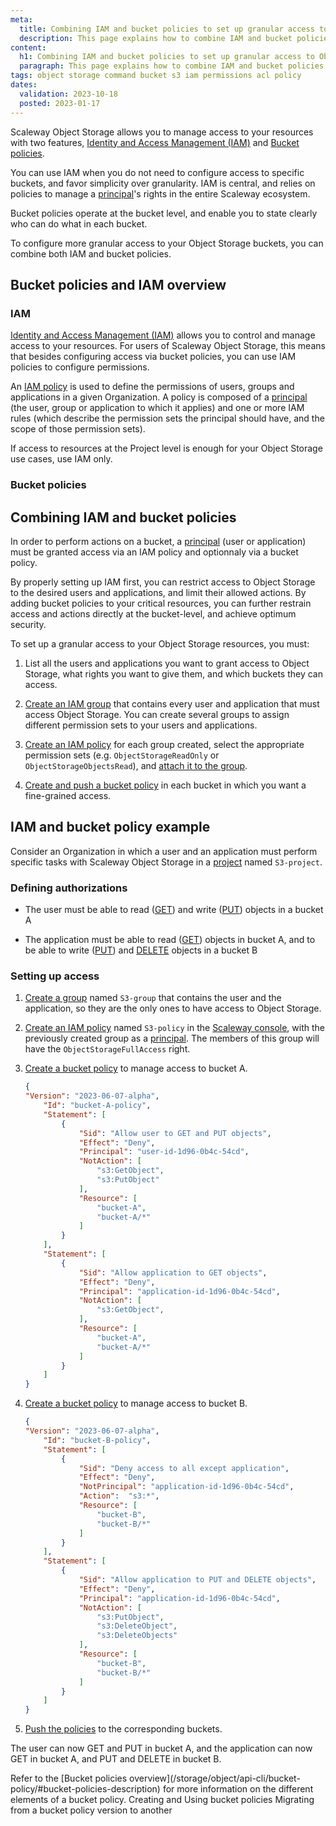 ```yaml
---
meta:
  title: Combining IAM and bucket policies to set up granular access to Object Storage
  description: This page explains how to combine IAM and bucket policies to manage granular access and action permissions for Object Storage resources.
content:
  h1: Combining IAM and bucket policies to set up granular access to Object Storage
  paragraph: This page explains how to combine IAM and bucket policies to manage granular access and action permissions for Object Storage resources.
tags: object storage command bucket s3 iam permissions acl policy
dates:
  validation: 2023-10-18
  posted: 2023-01-17
---
```


Scaleway Object Storage allows you to manage access to your resources with two features, [Identity and Access Management (IAM)](/identity-and-access-management/iam/concepts/#iam) and [Bucket policies](/storage/object/api-cli/bucket-policy/).

You can use IAM when you do not need to configure access to specific buckets, and favor simplicity over granularity. IAM is central, and relies on policies to manage a [principal](/identity-and-access-management/iam/concepts/#principal)'s rights in the entire Scaleway ecosystem.

Bucket policies operate at the bucket level, and enable you to state clearly who can do what in each bucket.

To configure more granular access to your Object Storage buckets, you can combine both IAM and bucket policies.

## Bucket policies and IAM overview

### IAM

[Identity and Access Management (IAM)](/identity-and-access-management/iam/concepts/#iam) allows you to control and manage access to your resources. For users of Scaleway Object Storage, this means that besides configuring access via bucket policies, you can use IAM policies to configure permissions.

An [IAM policy](/identity-and-access-management/iam/concepts/#policy) is used to define the permissions of users, groups and applications in a given Organization. A policy is composed of a [principal](/identity-and-access-management/iam/concepts/#principal) (the user, group or application to which it applies) and one or more IAM rules (which describe the permission sets the principal should have, and the scope of those permission sets).

If access to resources at the Project level is enough for your Object Storage use cases, use IAM only.

### Bucket policies

<Macro id="storage-bucket-policy" />

## Combining IAM and bucket policies

<Lightbox src="scaleway-bucket-policy-iam-table.webp" alt="" />

In order to perform actions on a bucket, a [principal](/storage/object/concepts/#principal) (user or application) must be granted access via an IAM policy and optionnaly via a bucket policy.

By properly setting up IAM first, you can restrict access to Object Storage to the desired users and applications, and limit their allowed actions. By adding bucket policies to your critical resources, you can further restrain access and actions directly at the bucket-level, and achieve optimum security.

To set up a granular access to your Object Storage resources, you must:

1. List all the users and applications you want to grant access to Object Storage, what rights you want to give them, and which buckets they can access.

2. [Create an IAM group](/identity-and-access-management/iam/how-to/create-group/) that contains every user and application that must access Object Storage. 
    <Message type="note">
        You can create several groups to assign different permission sets to your users and applications.
    </Message>
3. [Create an IAM policy](/identity-and-access-management/iam/how-to/create-policy/) for each group created, select the appropriate permission sets (e.g. `ObjectStorageReadOnly` or `ObjectStorageObjectsRead`), and [attach it to the group](/docs/identity-and-access-management/iam/how-to/manage-groups/#attach-a-policy-to-a-group). 

4. [Create and push a bucket policy](/storage/object/api-cli/create-bucket-policy/) in each bucket in which you want a fine-grained access.

<Macro id="important-bucket-policy" />

## IAM and bucket policy example

Consider an Organization in which a user and an application must perform specific tasks with Scaleway Object Storage in a [project](/console/my-project/concepts/#project) named `S3-project`.

### Defining authorizations

- The user must be able to read ([GET](/storage/object/api-cli/object-operations/#getobject)) and write ([PUT](/storage/object/api-cli/object-operations/#putobject)) objects in a bucket A

- The application must be able to read ([GET](/storage/object/api-cli/object-operations/#getobject)) objects in bucket A, and to be able to write ([PUT](/storage/object/api-cli/object-operations/#putobject)) and [DELETE](/storage/object/api-cli/object-operations/#deleteobjects) objects in a bucket B

### Setting up access

1. [Create a group](/identity-and-access-management/iam/how-to/create-group/) named `S3-group` that contains the user and the application, so they are the only ones to have access to Object Storage.

2. [Create an IAM policy](/identity-and-access-management/iam/how-to/create-policy/) named `S3-policy` in the [Scaleway console](https://console.scaleway.com/), with the previously created group as a [principal](identity-and-access-management/iam/concepts/#principal). The members of this group will have the `ObjectStorageFullAccess` right.
3. [Create a bucket policy](/storage/object/api-cli/create-bucket-policy/) to manage access to bucket A.
    ```json
    {
    "Version": "2023-06-07-alpha",
        "Id": "bucket-A-policy",
        "Statement": [
            {
                "Sid": "Allow user to GET and PUT objects",
                "Effect": "Deny",
                "Principal": "user-id-1d96-0b4c-54cd",
                "NotAction": [
                    "s3:GetObject",
                    "s3:PutObject"
                ],
                "Resource": [
                    "bucket-A",
                    "bucket-A/*"
                ]
            }
        ],
        "Statement": [
            {
                "Sid": "Allow application to GET objects",
                "Effect": "Deny",
                "Principal": "application-id-1d96-0b4c-54cd",
                "NotAction": [
                    "s3:GetObject",
                ],
                "Resource": [
                    "bucket-A",
                    "bucket-A/*"
                ]
            }
        ]
    }
    ```
4. [Create a bucket policy](/storage/object/api-cli/create-bucket-policy/) to manage access to bucket B.
    ```json
    {
    "Version": "2023-06-07-alpha",
        "Id": "bucket-B-policy",
        "Statement": [
            {
                "Sid": "Deny access to all except application",
                "Effect": "Deny",
                "NotPrincipal": "application-id-1d96-0b4c-54cd",
                "Action":  "s3:*",
                "Resource": [
                    "bucket-B",
                    "bucket-B/*"
                ]
            }
        ],
        "Statement": [
            {
                "Sid": "Allow application to PUT and DELETE objects",
                "Effect": "Deny",
                "Principal": "application-id-1d96-0b4c-54cd",
                "NotAction": [
                    "s3:PutObject",
                    "s3:DeleteObject",
                    "s3:DeleteObjects"
                ],
                "Resource": [
                    "bucket-B",
                    "bucket-B/*"
                ]
            }
        ]
    }
    ```

5. [Push the policies](/storage/object/api-cli/create-bucket-policy/) to the corresponding buckets.

The user can now GET and PUT in bucket A, and the application can now GET in bucket A, and PUT and DELETE in bucket B.

<Message type="note">
Refer to the [Bucket policies overview](/storage/object/api-cli/bucket-policy/#bucket-policies-description) for more information on the different elements of a bucket policy.
</Message>

<Navigation title="See Also">
  <PreviousButton to="/storage/object/api-cli/create-bucket-policy">Creating and Using bucket policies</PreviousButton>
  <NextButton to="/storage/object/api-cli/migrating-bucket-policy-version/">Migrating from a bucket policy version to another</NextButton>
</Navigation>